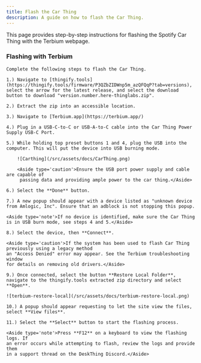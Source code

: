 ```yaml
---
title: Flash the Car Thing
description: A guide on how to flash the Car Thing.
---
```



This page provides step-by-step instructions for flashing the Spotify Car Thing with the Terbium webpage.
  
  ### Flashing with Terbium
    Complete the following steps to flash the Car Thing.
    
    1.) Navigate to [thingify.tools](https://thingify.tools/firmware/P3QZbZIDWnp5m_azQFQqP?tab=versions), select the arrow for the latest release, and select the download button to download "version.number.here-thinglabs.zip".
   
    2.) Extract the zip into an accessible location.
   
    3.) Navigate to [Terbium.app](https://terbium.app/)

    4.) Plug in a USB-C-to-C or USB-A-to-C cable into the Car Thing Power Supply USB-C Port.

    5.) While holding top preset buttons 1 and 4, plug the USB into the computer. This will put the device into USB burning mode.

        ![Carthing](/src/assets/docs/CarThing.png)

        <Aside type='caution'>Ensure the USB port power supply and cable are capable of 
         passing data and providing ample power to the car thing.</Aside>

    6.) Select the **Done** button. 

    7.) A new popup should appear with a device listed as "unknown device from Amlogic, Inc". Ensure that an adblock is not stopping this popup. 
    
    <Aside type='note'>If no device is identified, make sure the Car Thing is in USB burn mode, see steps 4 and 5.</Aside> 

    8.) Select the device, then **Connect**.

    <Aside type='caution'>If the system has been used to flash Car Thing previously using a legacy method
    an "Access Denied" error may appear. See the Terbium troubleshooting window
    for details on removing old drivers.</Aside>

    9.) Once connected, select the button **Restore Local Folder**, navigate to the thingify.tools extracted zip directory and select **Open**.
    
    ![terbium-restore-local](/src/assets/docs/terbium-restore-local.png)

    10.) A popup should appear requesting to let the site view the files, select **View files**.

    11.) Select the **Select** button to start the flashing process.

    <Aside type='note'>Press **F12** on a keyboard to view the flashing logs. If
    an error occurs while attempting to flash, review the logs and provide them 
    in a support thread on the DeskThing Discord.</Aside> 
